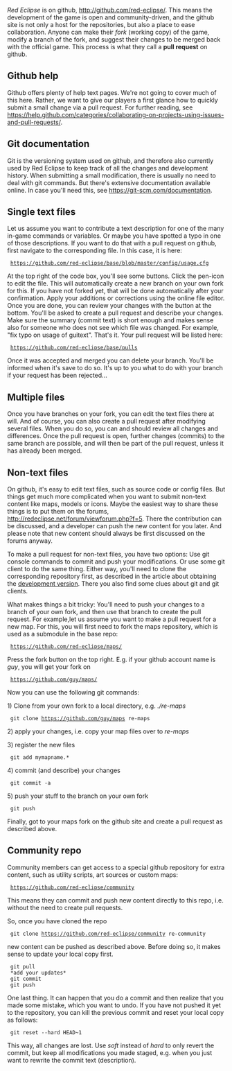 ''Red Eclipse'' is on github, http://github.com/red-eclipse/. This means the development of the game is open and community-driven, and the github site is not only a host for the repositories, but also a place to ease collaboration. Anyone can make their ''fork'' (working copy) of the game, modify a branch of the fork, and suggest their changes to be merged back with the official game. This process is what they call a '''pull request''' on github.

==Github help==

Github offers plenty of help text pages. We're not going to cover much of this here. Rather, we want to give our players a first glance how to quickly submit a small change via a pull request. For further reading, see https://help.github.com/categories/collaborating-on-projects-using-issues-and-pull-requests/.

==Git documentation==

Git is the versioning system used on github, and therefore also currently used by Red Eclipse to keep track of all the changes and development history. When submitting a small modification, there is usually no need to deal with git commands. But there's extensive documentation available online. In case you'll need this, see https://git-scm.com/documentation.

==Single text files==

Let us assume you want to contribute a text description for one of the many in-game commands or variables. Or maybe you have spotted a typo in one of those descriptions. If you want to do that with a pull request on github, first navigate to the corresponding file. In this case, it is here:

  https://github.com/red-eclipse/base/blob/master/config/usage.cfg

At the top right of the code box, you'll see some buttons. Click the pen-icon to edit the file. This will automatically create a new branch on your own fork for this. If you have not forked yet, that will be done automatically after your confirmation. Apply your additions or corrections using the online file editor. Once you are done, you can review your changes with the button at the bottom. You'll be asked to create a pull request and describe your changes. Make sure the summary (commit text) is short enough and makes sense also for someone who does not see which file was changed. For example, "fix typo on usage of guitext". That's it. Your pull request will be listed here:

  https://github.com/red-eclipse/base/pulls

Once it was accepted and merged you can delete your branch. You'll be informed when it's save to do so. It's up to you what to do with your branch if your request has been rejected...

==Multiple files==

Once you have branches on your fork, you can edit the text files there at will. And of course, you can also create a pull request after modifying several files. When you do so, you can and should review all changes and differences. Once the pull request is open, further changes (commits) to the same branch are possible, and will then be part of the pull request, unless it has already been merged.

==Non-text files==

On github, it's easy to edit text files, such as source code or config files. But things get much more complicated when you want to submit non-text content like maps, models or icons. Maybe the easiest way to share these things is to put them on the forums, http://redeclipse.net/forum/viewforum.php?f=5. There the contribution can be discussed, and a developer can push the new content for you later. And please note that new content should always be first discussed on the forums anyway.

To make a pull request for non-text files, you have two options: Use git console commands to commit and push your modifications. Or use some git client to do the same thing. Either way, you'll need to clone the corresponding repository first, as described in the article about obtaining the [[obtain development version|development version]]. There you also find some clues about git and git clients. 

What makes things a bit tricky: You'll need to push your changes to a branch of your own fork, and then use that branch to create the pull request. For example,let us assume you want to make a pull request for a new map. For this, you will first need to fork the maps repository, which is used as a submodule in the base repo:

  https://github.com/red-eclipse/maps/

Press the fork button on the top right. E.g. if your github account name is ''guy'', you will get your fork on

  https://github.com/guy/maps/

Now you can use the following git commands:


1) Clone from your own fork to a local directory, e.g. ''./re-maps''
  git clone https://github.com/guy/maps re-maps

2) apply your changes, i.e. copy your map files over to ''re-maps''

3) register the new files
  git add mymapname.*

4) commit (and describe) your changes
  git commit -a

5) push your stuff to the branch on your own fork
  git push

Finally, got to your maps fork on the github site and create a pull request as described above.

==Community repo==

Community members can get access to a special github repository for extra content, such as utility scripts, art sources or custom maps:

  https://github.com/red-eclipse/community

This means they can commit and push new content directly to this repo, i.e. without the need to create pull requests. 

So, once you have cloned the repo
  git clone https://github.com/red-eclipse/community re-community
new content can be pushed as described above. Before doing so, it makes sense to update your local copy first.
  git pull
  *add your updates*
  git commit
  git push

One last thing. It can happen that you do a commit and then realize that you made some mistake, which you want to undo. If you have not pushed it yet to the repository, you can kill the previous commit and reset your local copy as follows:
  git reset --hard HEAD~1
This way, all changes are lost. Use ''soft'' instead of ''hard'' to only revert the commit, but keep all modifications you made staged, e.g. when you just want to rewrite the commit text (description).